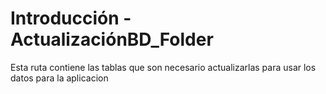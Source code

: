 # Introducción - ActualizaciónBD_Folder

Esta ruta contiene las tablas que son necesario actualizarlas para usar los datos para la aplicacion
